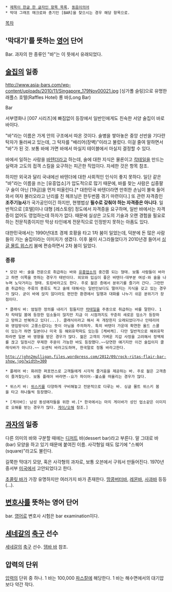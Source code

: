  * [[제목이 한글 한 글자인 항목 목록]], [[동음이의어]]
 * 막대 그래프 매크로와 총기인 [BAR]을 찾으시는 경우 해당 항목으로.

[[목차]]

== '막대기'를 뜻하는 [[영어]] 단어 ==
Bar. 과자의 한 종류인 "바"는 이 뜻에서 유래되었다.

== [[술집]]의 일종 ==
http://www.asia-bars.com/wp-content/uploads/2010/11/Singapore_179Nov00021.jpg
[싱가폴 슬링]으로 유명한 래플스 호텔(Raffles Hotel) 롱 바(Long Bar)

Bar

서부영화나 [007 시리즈]에 빠짐없이 등장에서 일반인에게도 친숙한 서양 술집이 바로 바이다. 

"바"라는 이름은 가게 안의 구조에서 따온 것이다. 술병을 쌓아놓은 중앙 선반을 기다란 탁자가 둘러싸고 있는데, 그 탁자를 "배리어(장벽)"이라고 불렀다. 이걸 줄여 말하면서 "바"가 된 것. 보통 바에 가면 바에서 마실지 테이블에서 마실지 결정할 수 있다.

바에서 일하는 사람을 [[바텐더]]라고 하는데, 술에 대한 지식은 물론이고 [[칵테일]]을 만드는 실력과 고도의 접객 스킬을 요구하는 피곤한 직업이다. 자세한 것은 항목 참조.

하지만 외국과 달리 국내에선 바텐더에 대한 사회적인 인식이 좋지 못하다. 일단 같은 "바"라는 이름을 쓰는 [유흥업소]가 압도적으로 많기 때문에, 바를 찾는 사람은 십중팔구 술이 아닌 [19금]을 먼저 떠올린다.[* 대한민국 바텐더라면 만취한 손님이 불쑥 들어와서 여자 불러오라고 난리를 친 헤프닝은 한두번쯤 겪기 마련이다.] 또 관련 자격증인 '''조주기능사'''가 국가공인이긴 하지만, 현행법상 '''필수로 갖춰야 하는 자격증은 아니다'''. 일반적으로 [호텔]이나 대형 [레스토랑] 정도에서 자격증을 요구하며, 일반 바에서는 자격증이 없어도 영업하는데 하자가 없다. 때문에 실상은 고도의 기술과 오랜 경험을 필요로 하는 전문직종이지만 막상 타인에게 전문직으로 인정받지 못하는 아픔도 있다.

대한민국에서는 1990년대초 경제 호황을 타고 1차 붐이 일었는데, 덕분에 돈 많은 사람들이 가는 술집이라는 이미지가 생겼다. 이후 붐이 사그라들었다가 2010년경 들어서 [[싱글 몰트 위스키]] 붐에 편승하면서 2차 붐이 일었다. 

=== 종류 ===
 * 모던 바: 술을 전문으로 취급하는 바와 [[유흥업소]]의 중간쯤 되는 형태. 보통 사람들이 바라고 하면 이쪽을 뜻하는 경우가 태반이다. 외모와 입심이 좋은 바텐더-대부분 여성-와 술을 나누며 노닥거리는 형태. 토킹바라고도 한다. 주로 젊은 층에서 분위기를 즐기러 간다. 그런만큼 취급하는 주류의 종류도 적고 술에 대해서는 일반인보다도 떨어지는 지식을 갖고 있는 경우가 많다. 굳이 바에 앉지 않더라도 편안한 환경에서 일행과 대화를 나누기 쉬운 분위기가 장점이다. 

 * 클래식 바: 엄밀한 정의를 내리기 힘들지만 [[칵테일]]을 주종으로 취급하는 바를 말한다. 1차 칵테일 붐에 등장한 업소들이 많지만 지금 이 시점까지도 꾸준히 새로운 업소가 등장하고 망하고 반복하고 있다(...). 클래식이라고 해서 꼭 개장한지 오래되었다거나 인테리어와 영업방식이 고풍스럽다는 뜻이 아님을 주의하자. 특히 바텐더 가운데 확연한 올드 스쿨이 있는가 하면 일본이나 미국 등 해외유학파도 있는등 [케바케]. 다만 일반적으로 해외유학파라면 일본 바 영향을 받은 경우가 많다. 젊은 고객의 가벼운 지갑 사정을 고려해서 정액제를 끊고 일정시간 무제한 주문이 가능한 바도 등장했다.~~당연한 얘기지만 이건 술집이지 클래식바가 아니다.~~ 오센틱 바라고도하며, 한국말로 정통 바라고한다.

 http://john2mulligan.files.wordpress.com/2012/09/rock-ritas-flair-bar-show.jpg?width=300

 * 플레어 바: 화려한 퍼포먼스로 고객들에게 시각적 즐거움을 제공하는 바. 주로 젊은 고객층이 즐겨찾는다. 보통 플레어 바라면--요가 파이어--불쇼를 떠올리는 경우가 많다.

 * 위스키 바: [[위스키]]를 다양하게 구비해놓고 전문적으로 다루는 바. 싱글 몰트 위스키 붐을 타고 하나둘씩 등장했다. 

 * [게이바]: 남성 동성애자들을 위한 바.[* 한국에서는 마치 게이바가 성인 업소같은 이미지로 오해를 받는 경우가 많다. [[게이/오해]] 참조.]

== [[과자]]의 일종 ==
다른 의미의 바와 구분할 때에는 [[디저트]] 바(dessert bar)라고 부른다. 말 그대로 바(bar) 모양을 하고 있기 때문에 붙여진 이름. 사각형일 때도 많기에 "스퀘어(square)"라고도 불린다.

길쭉한 막대기 모양, 혹은 사각형의 과자로, 보통 오븐에서 구워서 만들어진다. 1970년중서부 [[미국]]에서 고안되었다고 한다.

[[초콜릿 바]]가 가장 유명하지만 여러가지 바가 존재한다. [[땅콩버터]]바, [[레몬]]바, [[사과]]바 등등(...).

== [[변호사]]를 뜻하는 영어 단어 ==
bar. [[영어]]로 변호사 시험은 bar examination이다.

== [[세네갈]]의 [[축구]] 선수 ==
[[세네갈]]의 [[축구]] 선수. [[뎀바 바]] 참조.

== 압력의 단위 ==
[[압력]]의 단위 중 하나. 1 바는 100,000 [[파스칼]]에 해당한다. 1 바는 해수면에서의 대기압보다 약간 작다.
